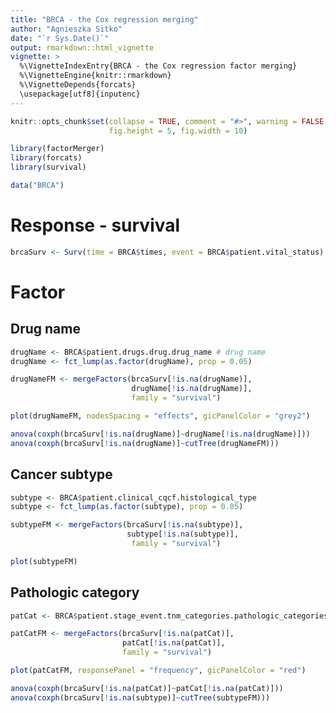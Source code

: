 ```yaml
---
title: "BRCA - the Cox regression merging"
author: "Agnieszka Sitko"
date: "`r Sys.Date()`"
output: rmarkdown::html_vignette
vignette: >
  %\VignetteIndexEntry{BRCA - the Cox regression factor merging}
  %\VignetteEngine{knitr::rmarkdown}
  %\VignetteDepends{forcats}
  \usepackage[utf8]{inputenc}
---
```


```r
knitr::opts_chunk$set(collapse = TRUE, comment = "#>", warning = FALSE, message = FALSE,
                      fig.height = 5, fig.width = 10)
```

```r
library(factorMerger)
library(forcats)
library(survival)
```


```r
data("BRCA")
```


# Response - survival

```r
brcaSurv <- Surv(time = BRCA$times, event = BRCA$patient.vital_status)
```


# Factor
## Drug name
```r
drugName <- BRCA$patient.drugs.drug.drug_name # drug name
drugName <- fct_lump(as.factor(drugName), prop = 0.05) 

```

```r
drugNameFM <- mergeFactors(brcaSurv[!is.na(drugName)], 
                           drugName[!is.na(drugName)], 
                           family = "survival")

plot(drugNameFM, nodesSpacing = "effects", gicPanelColor = "grey2")
```

```r
anova(coxph(brcaSurv[!is.na(drugName)]~drugName[!is.na(drugName)]))
anova(coxph(brcaSurv[!is.na(drugName)]~cutTree(drugNameFM)))
```


## Cancer subtype

```r
subtype <- BRCA$patient.clinical_cqcf.histological_type
subtype <- fct_lump(as.factor(subtype), prop = 0.05) 

subtypeFM <- mergeFactors(brcaSurv[!is.na(subtype)], 
                          subtype[!is.na(subtype)],
                           family = "survival")

plot(subtypeFM) 
```

## Pathologic category

```r
patCat <- BRCA$patient.stage_event.tnm_categories.pathologic_categories.pathologic_t %>% substr(1, 2)

patCatFM <- mergeFactors(brcaSurv[!is.na(patCat)],
                         patCat[!is.na(patCat)],
                         family = "survival")

plot(patCatFM, responsePanel = "frequency", gicPanelColor = "red")
```

```r
anova(coxph(brcaSurv[!is.na(patCat)]~patCat[!is.na(patCat)]))
anova(coxph(brcaSurv[!is.na(subtype)]~cutTree(subtypeFM)))
```

